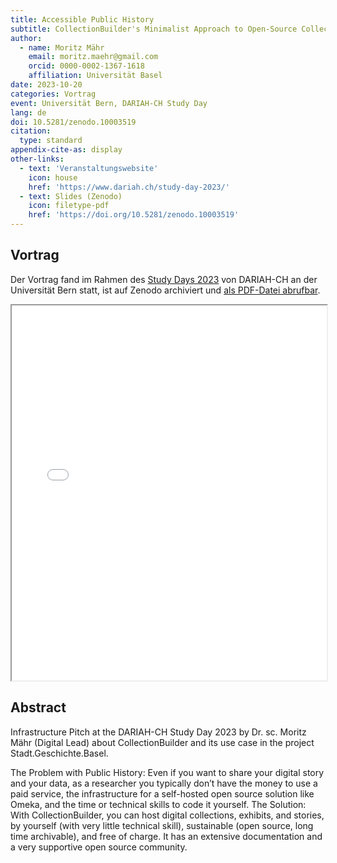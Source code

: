 ```yaml
---
title: Accessible Public History
subtitle: CollectionBuilder's Minimalist Approach to Open-Source Collections and Exhibits
author:
  - name: Moritz Mähr
    email: moritz.maehr@gmail.com
    orcid: 0000-0002-1367-1618
    affiliation: Universität Basel
date: 2023-10-20
categories: Vortrag
event: Universität Bern, DARIAH-CH Study Day
lang: de
doi: 10.5281/zenodo.10003519
citation:
  type: standard
appendix-cite-as: display
other-links:
  - text: 'Veranstaltungswebsite'
    icon: house
    href: 'https://www.dariah.ch/study-day-2023/'
  - text: Slides (Zenodo)
    icon: filetype-pdf
    href: 'https://doi.org/10.5281/zenodo.10003519'
---
```


## Vortrag

Der Vortrag fand im Rahmen des [Study Days 2023](https://www.dariah.ch/study-day-2023/) von DARIAH-CH an der Universität Bern statt, ist auf Zenodo archiviert und [als PDF-Datei abrufbar](https://doi.org/10.5281/zenodo.10003519).

::: {.callout-tip title="Präsentation anzeigen" icon="false" collapse="true"}
<iframe src="/assets/files/20231020-Moritz_Maehr-DARIAH_CH_Study_Day_2023.pdf" width="100%" height="600px" loading="lazy" allowfullscreen title="Accessible Public History">

This browser does not support PDFs. Please download the PDF <a href="/assets/files/20231020-Moritz_Maehr-DARIAH_CH_Study_Day_2023.pdf">download the PDF</a> to view it.

</iframe>
:::

## Abstract

Infrastructure Pitch at the DARIAH-CH Study Day 2023 by Dr. sc. Moritz Mähr (Digital Lead) about CollectionBuilder and its use case in the project Stadt.Geschichte.Basel.

The Problem with Public History: Even if you want to share your digital story and your data, as a researcher you typically don't have the money to use a paid service, the infrastructure for a self-hosted open source solution like Omeka, and the time or technical skills to code it yourself. The Solution: With CollectionBuilder, you can host digital collections, exhibits, and stories, by yourself (with very little technical skill), sustainable (open source, long time archivable), and free of charge. It has an extensive documentation and a very supportive open source community.